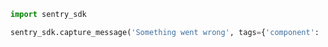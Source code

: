 ```python
import sentry_sdk

sentry_sdk.capture_message('Something went wrong', tags={'component': 'worker', 'region': 'us-west-2'})
```
